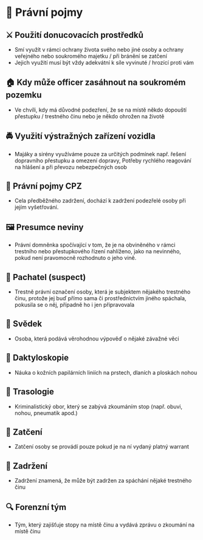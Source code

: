 # 💼 Právní pojmy

## ⚔️ Použití donucovacích prostředků
 
- Smí využít v rámci ochrany života svého nebo jiné osoby a ochrany veřejného nebo soukromého majetku / při bránění se zatčení
- Jejich využití musí být vždy adekvátní k síle vyvinuté / hrozící proti vám

## 🏠 Kdy může officer zasáhnout na soukromém pozemku
- Ve chvíli, kdy má důvodné podezření, že se na místě někdo dopouští přestupku / trestného činu nebo je někdo ohrožen na životě

## 🚔 Využití výstražných zařízení vozidla
- Majáky a sirény využíváme pouze za určitých podmínek např. řešení dopravního přestupku a omezení dopravy, Potřeby rychlého reagování na hlášení a při převozu nebezpečných osob

## 💼 Právní pojmy CPZ
- Cela předběžného zadržení, dochází k zadržení podezřelé osoby při jejím vyšetřování.

## 🖼️ Presumce neviny
- Právní domněnka spočívající v tom, že je na obviněného v rámci trestního nebo přestupkového řízení nahlíženo, jako na nevinného, pokud není pravomocně rozhodnuto o jeho vině.

## 👦 Pachatel (suspect)
- Trestně právní označení osoby, která je subjektem nějakého trestného činu, protože jej buď přímo sama či prostřednictvím jiného spáchala, pokusila se o něj, případně ho i jen připravovala

## 🧑 Svědek
- Osoba, která podává věrohodnou výpověď o nějaké závažné věci

## 🫲 Daktyloskopie
- Náuka o kožních papilárních liniích na prstech, dlaních a ploskách nohou

## 👟 Trasologie
- Kriminalistický obor, který se zabývá zkoumáním stop (např. obuvi, nohou, pneumatik apod.)

## 🚨 Zatčení
- Zatčení osoby se provádí pouze pokud je na ní vydaný platný warrant

## 💼 Zadržení
- Zadržení znamená, že může být zadržen za spáchání nějaké trestného činu

## 🔍 Forenzní tým
- Tým, který zajišťuje stopy na místě činu a vydává zprávu o zkoumání na místě činu 
